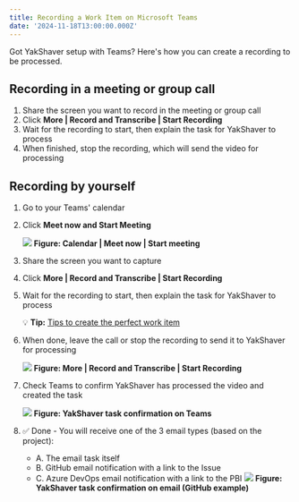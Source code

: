 ```yaml
---
title: Recording a Work Item on Microsoft Teams
date: '2024-11-18T13:00:00.000Z'
---
```


Got YakShaver setup with Teams? Here's how you can create a recording to be processed.

## Recording in a meeting or group call

1. Share the screen you want to record in the meeting or group call
2. Click **More | Record and Transcribe | Start Recording**
3. Wait for the recording to start, then explain the task for YakShaver to process
4. When finished, stop the recording, which will send the video for processing

## Recording by yourself

1. Go to your Teams' calendar
2. Click **Meet now and Start Meeting**

   ![](/YakShaver/Blogs/meeting-with-yourself.png)
   **Figure: Calendar | Meet now | Start meeting**
3. Share the screen you want to capture
4. Click **More | Record and Transcribe | Start Recording**
5. Wait for the recording to start, then explain the task for YakShaver to process

    💡 **Tip:** [Tips to create the perfect work item](https://yakshaver.ai/docs/yakshaver-tips)

1. When done, leave the call or stop the recording to send it to YakShaver for processing

   ![](/YakShaver/Blogs/start-recording.png)
   **Figure: More | Record and Transcribe | Start Recording**
2. Check Teams to confirm YakShaver has processed the video and created the task

   ![](/YakShaver/yakshaver-is-done.png)
   **Figure: YakShaver task confirmation on Teams**
3. ✅ Done - You will receive one of the 3 email types (based on the project):
   * A. The email task itself
   * B. GitHub email notification with a link to the Issue
   * C. Azure DevOps email notification with a link to the PBI
     ![](/YakShaver/yakshaver-github-email.png)
     **Figure: YakShaver task confirmation on email (GitHub example)**
